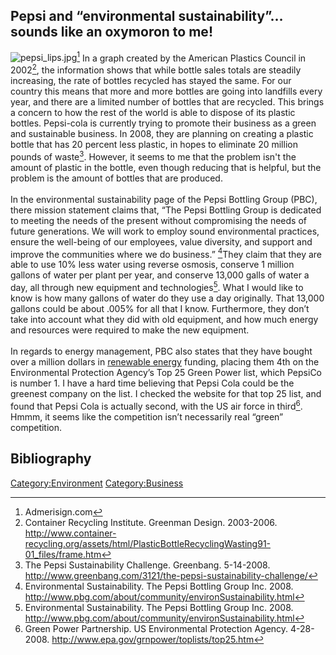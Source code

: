 ==Pepsi and “environmental sustainability”…sounds like an oxymoron to me!==
[[Image:pepsi_lips.jpg|right]]<ref>
Admerisign.com 
</ref>
In a graph created by the American Plastics Council in 2002<ref>
Container Recycling Institute. Greenman Design.  2003-2006. http://www.container-recycling.org/assets/html/PlasticBottleRecyclingWasting91-01_files/frame.htm
</ref>, the information shows that while bottle sales totals are steadily increasing, the rate of bottles recycled has stayed the same.  For our country this means that more and more bottles are going into landfills every year, and there are a limited number of bottles that are recycled.  This brings a concern to how the rest of the world is able to dispose of its plastic bottles.
Pepsi-cola is currently trying to promote their business as a green and sustainable business.  In 2008, they are planning on creating a plastic bottle that has 20 percent less plastic, in hopes to eliminate 20 million pounds of waste<ref>
The Pepsi Sustainability Challenge.  Greenbang. 5-14-2008. http://www.greenbang.com/3121/the-pepsi-sustainability-challenge/
</ref>. However, it seems to me that the problem isn't the amount of plastic in the bottle, even though reducing that is helpful, but the problem is the amount of bottles that are produced.<br />
<br />
In the environmental sustainability page of the Pepsi Bottling Group (PBC), there mission statement claims that, “The Pepsi Bottling Group is dedicated to meeting the needs of the present without compromising the needs of future generations. We will work to employ sound environmental practices, ensure the well-being of our employees, value diversity, and support and improve the communities where we do business.”  <ref>
Environmental Sustainability. The Pepsi Bottling Group Inc. 2008. http://www.pbg.com/about/community/environSustainability.html
</ref>They claim that they are able to use 10% less water using reverse osmosis, conserve 1 million gallons of water per plant per year, and conserve 13,000 galls of water a day, all through new equipment and technologies<ref>
Environmental Sustainability. The Pepsi Bottling Group Inc. 2008. http://www.pbg.com/about/community/environSustainability.html
</ref>.  What I would like to know is how many gallons of water do they use a day originally.  That 13,000 gallons could be about .005% for all that I know.  Furthermore, they don’t take into account what they did with old equipment, and how much energy and resources were required to make the new equipment.<br />
<br />
In regards to energy management, PBC also states that they have bought over a million dollars in [[renewable energy]] funding, placing them 4th on the Environmental Protection Agency’s Top 25 Green Power list, which PepsiCo is number 1.  I have a hard time believing that Pepsi Cola could be the greenest company on the list.  I checked the website for that top 25 list, and found that Pepsi Cola is actually second, with the US air force in third<ref>
Green Power Partnership. US Environmental Protection Agency. 4-28-2008. http://www.epa.gov/grnpower/toplists/top25.htm
</ref>.  Hmmm, it seems like the competition isn’t necessarily real “green” competition.

==Bibliography==
<references/>

[[Category:Environment]]
[[Category:Business]]